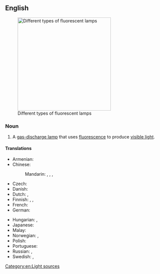 ==English==
{{wikipedia}}
[[Image:Leuchtstofflampen-chtaube050409.jpg|300px|thumb|Different types of fluorescent lamps]]

===Noun===
{{en-noun}}

# A [[gas-discharge lamp]] that uses [[fluorescence]] to produce [[visible light]].

====Translations====
{{trans-top|gas-discharge lamp}}
* Armenian: {{t|hy|լյումինեսցենտային լամպ}}
* Chinese:
*: Mandarin: {{t+|cmn|熒光燈|sc=Hani}}, {{t+|cmn|荧光灯|tr=yíngguāngdēng|sc=Hani}}, {{t+|cmn|日光燈}}, {{t+|cmn|日光灯|tr=rìguāngdēng}}
* Czech: {{t+|cs|zářivka|f}}
* Danish: {{t|da|lysstofrør|n}}
* Dutch: {{t+|nl|tl-buis|f}} {{qualifier|tubular}}, {{t+|nl|spaarlamp|f}} {{qualifier|compact}}
* Finnish: {{t+|fi|loisteputki}}, {{t|fi|loisteputkilamppu}}, {{t+|fi|loistelamppu}}
* French: {{t|fr|tube fluorescent|m}}
* German: {{t+|de|Leuchtstofflampe|f}}
{{trans-mid}}
* Hungarian: {{t+|hu|fénycső}}, {{t+|hu|világítócső}}
* Japanese: {{t+|ja|蛍光灯|tr=けいこうとう, keikōtō|sc=Jpan}}
* Malay: {{t|ms|lampu kalimantang}}
* Norwegian: {{t|no|lysrør|n}}, {{t|no|lysstoffrør|n}}
* Polish: {{t|pl|świetlówka|f}}
* Portuguese: {{t|pt|[[lâmpada]] [[fluorescente]]|f}}
* Russian: {{t|ru|люминесце́нтная ла́мпа|f}}, {{t|ru|ла́мпа дневно́го све́та|f}}
* Swedish: {{t+|sv|lysrör|n}}, {{t|sv|lysrörslampa|c}}
{{trans-bottom}}

[[Category:en:Light sources]]
